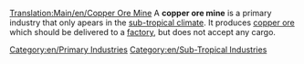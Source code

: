 [[Translation:Main/en/Copper Ore Mine]]
{{en/Industries|image=Copperoremine.png
|name=Copper Ore Mine
|climates=[[Main/en/Climates#Sub-tropical|Sub-Tropical]]
|accepts=Nothing
|produces=[[Main/en/Copper Ore]]
}}
A '''copper ore mine''' is a primary industry that only apears in the [[Main/en/Climates|sub-tropical climate]]. It produces [[Main/en/Copper Ore|copper ore]] which should be delivered to a [[Main/en/Factory|factory]], but does not accept any cargo.

{{en/Navbox Industries}}

[[Category:en/Primary Industries]]
[[Category:en/Sub-Tropical Industries]]